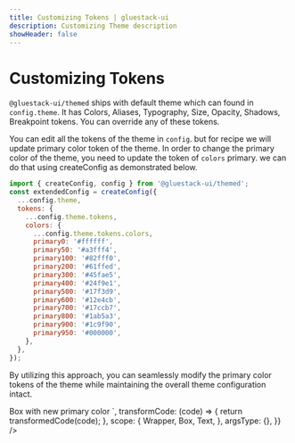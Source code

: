```yaml
---
title: Customizing Tokens | gluestack-ui
description: Customizing Theme description
showHeader: false
---
```



<Meta title="Theme/Customizing Tokens" />

# Customizing Tokens

`@gluestack-ui/themed` ships with default theme which can found in `config.theme`. It has Colors, Aliases, Typography, Size, Opacity, Shadows, Breakpoint tokens. You can override any of these tokens.

You can edit all the tokens of the theme in `config`.
but for recipe we will update primary color token of the theme. In order to change the primary color of the theme, you need to update the token of `colors` primary. we can do that using createConfig as demonstrated below.

```js
import { createConfig, config } from '@gluestack-ui/themed';
const extendedConfig = createConfig({
  ...config.theme,
  tokens: {
    ...config.theme.tokens,
    colors: {
      ...config.theme.tokens.colors,
      primary0: '#ffffff',
      primary50: '#a3fff4',
      primary100: '#82fff0',
      primary200: '#61ffed',
      primary300: '#45fae5',
      primary400: '#24f9e1',
      primary500: '#17f3d9',
      primary600: '#12e4cb',
      primary700: '#17ccb7',
      primary800: '#1ab5a3',
      primary900: '#1c9f90',
      primary950: '#000000',
    },
  },
});
```

By utilizing this approach, you can seamlessly modify the primary color tokens of the theme while maintaining the overall theme configuration intact.

<AppProvider>
  <CodePreview
    showComponentRenderer={true}
    showArgsController={false}
    metaData={{
      code: `
<Box
  bg="$primary500"
  p="$5"
  rounded="$lg"
>
  <Text color="$primary700">
    Box with new primary color
  </Text>
</Box>
`,
      transformCode: (code) => {
        return transformedCode(code);
      },
      scope: {
        Wrapper,
        Box,
        Text,
      },
      argsType: {},
    }}
  />
</AppProvider>

